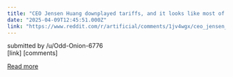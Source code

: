 ```yaml
---
title: "CEO Jensen Huang downplayed tariffs, and it looks like most of Nvidia's AI servers might avoid them"
date: "2025-04-09T12:45:51.000Z"
link: "https://www.reddit.com/r/artificial/comments/1jv4wgx/ceo_jensen_huang_downplayed_tariffs_and_it_looks/"
---
```


submitted by    /u/Odd-Onion-6776  
 [link]   [comments]

[Read more](https://www.reddit.com/r/artificial/comments/1jv4wgx/ceo_jensen_huang_downplayed_tariffs_and_it_looks/)
